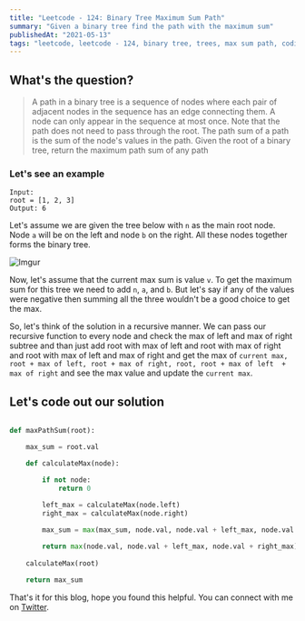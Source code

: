 ```yaml
---
title: "Leetcode - 124: Binary Tree Maximum Sum Path"
summary: "Given a binary tree find the path with the maximum sum"
publishedAt: "2021-05-13"
tags: "leetcode, leetcode - 124, binary tree, trees, max sum path, coding, interview, dsa, algorithm, python, python3, programming"
---
```


## What's the question?

<blockquote>
  A path in a binary tree is a sequence of nodes where each pair of adjacent
  nodes in the sequence has an edge connecting them. A node can only appear in
  the sequence at most once. Note that the path does not need to pass through
  the root. The path sum of a path is the sum of the node's values in the path.
  Given the root of a binary tree, return the maximum path sum of any path
</blockquote>

### Let's see an example

```dart:example
Input:
root = [1, 2, 3]
Output: 6
```

Let's assume we are given the tree below with `n` as the main root node. Node `a` will be on the left and node `b` on the right. All these nodes together forms the binary tree.

![Imgur](https://i.imgur.com/jKLi2Ct.png)


Now, let's assume that the current max sum is value `v`. To get the maximum sum for this tree we need to add `n`, `a`, and `b`. But let's say if any of the values were negative then summing all the three wouldn't be a good choice to get the max.

So, let's think of the solution in a recursive manner. We can pass our recursive function to every node and check the max of left and max of right subtree and than just add root with max of left and root with max of right and root with max of left and max of right and get the max of `current max, root + max of left, root + max of right, root, root + max of left  + max of right` and see the max value and update the `current max`.

## Let's code out our solution

```dart:max_path_sum.py

def maxPathSum(root):

    max_sum = root.val

    def calculateMax(node):

        if not node:
            return 0
        
        left_max = calculateMax(node.left)
        right_max = calculateMax(node.right)

        max_sum = max(max_sum, node.val, node.val + left_max, node.val + right_max, node.val + left_max, node.val + right_max)

        return max(node.val, node.val + left_max, node.val + right_max)
    
    calculateMax(root)

    return max_sum
```

That's it for this blog, hope you found this helpful. You can connect with me on <a target="_blank" href="https://twitter.com/saglanivatsal">Twitter</a>.